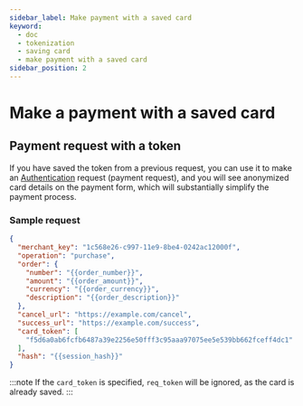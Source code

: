 ```yaml
---
sidebar_label: Make payment with a saved card
keyword:
  - doc
  - tokenization
  - saving card
  - make payment with a saved card
sidebar_position: 2
---
```


# Make a payment with a saved card

## Payment request with a token

If you have saved the token from a previous request, you can use it to make an [Authentication](../../api/gateway/authentication-request) request (payment request), and you will see anonymized card details on the payment form, which will substantially simplify the payment process.

### Sample request

```json
{
  "merchant_key": "1c568e26-c997-11e9-8be4-0242ac12000f",
  "operation": "purchase",
  "order": {
    "number": "{{order_number}}",
    "amount": "{{order_amount}}",
    "currency": "{{order_currency}}",
    "description": "{{order_description}}"
  },
  "cancel_url": "https://example.com/cancel",
  "success_url": "https://example.com/success",
  "card_token": [
    "f5d6a0ab6fcfb6487a39e2256e50fff3c95aaa97075ee5e539bb662fceff4dc1"
  ],
  "hash": "{{session_hash}}"
}
```

:::note
If the `card_token` is specified, `req_token` will be ignored, as the card is already saved.
:::
